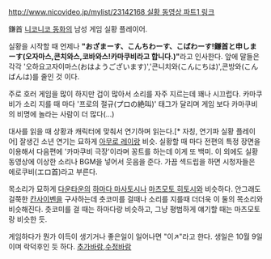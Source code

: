 [[http://www.nicovideo.jp/mylist/23142168 실황 동영상 파트1 링크]]

鎌首
[[니코니코 동화]]의 남성 게임 실황 플레이어.

실황을 시작할 때 언제나 '''"おざまーす、こんちわーす、こばわーす!鎌首と申しまーす(오자마스,콘치와스,코바와스!카마쿠비라고 합니다.)"'''라고 인사한다. 앞에 말들은 각각 '오하요고자이마스(おはようございます)','콘니치와(こんにちは)',콘방와(こんばんは)를 줄인 것 이다.

주로 호러 게임을 많이 하지만 겁이 많아서 소리를 자주 지르는데 꽤나 시끄럽다. 카마쿠비가 소리 지를 때 마다 '프로의 절규(プロの絶叫)' 태그가 달리며 게임 보다 카마쿠비의 비명에 놀라는 사람이 더 많다(...)

대사를 읽을 때 상황과 캐릭터에 맞춰서 연기하며 읽는다.[* 자칭, 연기파 실황 플레이어] 잘생긴 소년 연기는 묘하게 [[아무로 레이]]랑 비슷. 실황할 때 마다 전편의 특정 장면을 이용해서 다음편에 '카마쿠비 극장'이라며 꽁트를 하는데 이게 또 백미. 이 외에도 실황 동영상에 이상한 소리나 BGM을 넣어서 웃음을 준다. 가끔 섹드립을 하면 시청자들은 에로쿠비(エロ首)라고 부른다.

목소리가 묘하게 [[다운타운]]의 [[하마다 마사토시]]나 [[마츠모토 히토시]]와 비슷하다. 안그래도 걸쭉한 [[칸사이벤]]을 구사하는데 츳코미를 걸때나 소리를 지를때 더더욱 이 둘의 목소리와 비슷해진다. 츳코미를 걸 때는 하마다랑 비슷하고, 그냥 평범하게 얘기할 때는 마츠모토랑 비슷한 듯. 

게임하다가 뭔가 이득이 생기거나 좋은일이 일어나면 "이↗"라고 한다. 생일은  10월 9일이며 락덕후인 듯 하다.
[[추가바람]],[[수정바람]]
